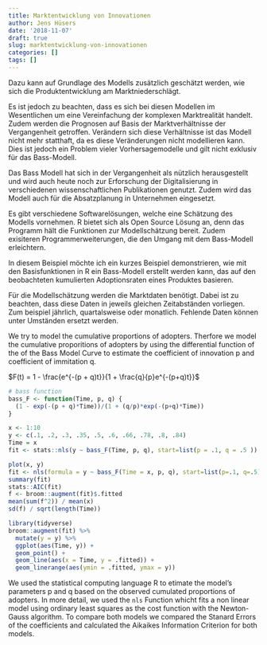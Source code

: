 ```yaml
---
title: Marktentwicklung von Innovationen
author: Jens Hüsers
date: '2018-11-07'
draft: true
slug: marktentwicklung-von-innovationen
categories: []
tags: []
---
```


Dazu kann auf Grundlage des Modells zusätzlich geschätzt werden, wie sich die Produktentwicklung am Marktniederschlägt. 

Es ist jedoch zu beachten, dass es sich bei diesen Modellen im Wesentlichen um eine Vereinfachung der komplexen Marktrealität handelt.
Zudem werden die Prognosen auf Basis der Marktverhältnisse der Vergangenheit getroffen.
Verändern sich diese Verhältnisse ist das Modell nicht mehr statthaft, da es diese Veränderungen nicht modellieren kann.
Dies ist jedoch ein Problem vieler Vorhersagemodelle und gilt nicht exklusiv für das Bass-Modell.

Das Bass Modell hat sich in der Vergangenheit als nützlich herausgestellt und wird auch heute noch zur Erforschung der Digitalisierung in verschiedenen wissenschaftlichen 
Publikationen genutzt.
Zudem wird das Modell auch für die Absatzplanung in Unternehmen eingesetzt.

Es gibt verschiedene Softwarelösungen, welche eine Schätzung des Modells vornehmen.
R bietet sich als Open Source Lösung an, denn das Programm hält die Funktionen zur Modellschätzung bereit.
Zudem exisiteren Programmerweiterungen, die den Umgang mit dem Bass-Modell erleichtern.

In diesem Beispiel möchte ich ein kurzes Beispiel demonstrieren, wie mit den Basisfunktionen in R ein Bass-Modell erstellt werden kann, 
das auf den beobachteten kumulierten Adoptionsraten eines Produktes basieren.

Für die Modellschätzung werden die Marktdaten benötigt. 
Dabei ist zu beachten, dass diese Daten in jeweils gleichen Zeitabständen vorliegen.
Zum beispiel jährlich, quartalsweise oder monatlich. 
Fehlende Daten können unter Umständen ersetzt werden.

We try to model the cumulative proportions of adopters. 
Therfore we model the cumulative proporitions of adopters by using the differential function of the of the Bass Model Curve to estimate the coefficient of innovation p and coefficient of immitation q.

$F(t) = 1 - \frac{e^{-(p + q)t}}{1 + \frac{q}{p}e^{-(p+q)t}}$


```r

# bass function
bass_F <- function(Time, p, q) {
  (1 - exp(-(p + q)*Time))/(1 + (q/p)*exp(-(p+q)*Time))
}

x <- 1:10
y <- c(.1, .2, .3, .35, .5, .6, .66, .78, .8, .84)
Time = x
fit <- stats::nls(y ~ bass_F(Time, p, q), start=list(p = .1, q = .5 ))

plot(x, y)
fit <- nls(formula = y ~ bass_F(Time = x, p, q), start=list(p=.1, q=.5))
summary(fit)
stats::AIC(fit)
f <- broom::augment(fit)$.fitted
mean(sum(f^2)) / mean(x)
sd(f) / sqrt(length(Time))

```

```r
library(tidyverse)
broom::augment(fit) %>% 
  mutate(y = y) %>% 
  ggplot(aes(Time, y)) +
  geom_point() +
  geom_line(aes(x = Time, y = .fitted)) +
  geom_linerange(aes(ymin = .fitted, ymax = y))


```

We used the statistical computing language R to etimate the model's parameters p and q based on the observed cumulated proportions of adopters.
In more detail, we used the `nls` Function whicht fits a non linear model using ordinary least squares as the cost function with the Newton-Gauss algorithm.
To compare both models we compared the Stanard Errors of the coefficients and calculated the Aikaikes Information Criterion for both models.

